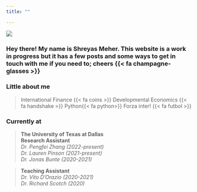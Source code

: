 ```yaml
---
title: ""

---
```


::: {#img-me .center}
![](headshot.jpg)
:::

::: center-text
### Hey there! My name is Shreyas Meher. This website is a work in progress but it has a few posts and some ways to get in touch with me if you need to; cheers {{< fa champagne-glasses >}}
:::



### Little about me

> International Finance {{< fa coins >}} Developmental Economics {{< fa handshake >}} Python{{< fa python>}} Forza inter! {{< fa futbol >}}





### Currently at

> **The University of Texas at Dallas** <br> **Research Assistant** <br> *Dr. Pengfei Zhang (2022-present) <br> Dr. Lauren Pinson (2021-present) <br> Dr. Jonas Bunte (2020-2021)*

> **Teaching Assistant** <br>
*Dr. Vito D'Orazio (2020-2021) <br> Dr. Richard Scotch (2020)*






